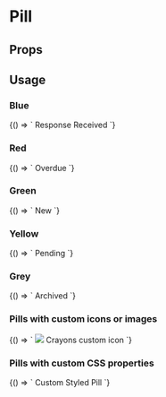 
# Pill

<Meta
  title='Pill'
  component='fw-pill'
/>

## Props 

<Props of="fw-pill"/>

## Usage

### Blue
<Preview>
<Story name='Blue'>
{() => `<fw-pill color="blue">
  <fw-icon name="info" slot="icon"></fw-icon>
  Response Received
</fw-pill>`}
</Story>
</Preview>

### Red
<Preview>
<Story name='Red'>
{() => `<fw-pill color="red">
  <fw-icon name="alert" slot="icon"></fw-icon>
  Overdue
</fw-pill>`}
</Story>
</Preview>

### Green
<Preview>
<Story name='Green'>
{() => `<fw-pill color="green">
  <fw-icon name="add-contact" slot="icon"></fw-icon>
  New
</fw-pill>`}
</Story>
</Preview>

### Yellow
<Preview>
<Story name='Yellow'>
{() => `<fw-pill color="yellow">
  <fw-icon name="help" slot="icon"></fw-icon>
  Pending
</fw-pill>`}
</Story>
</Preview>

### Grey
<Preview>
<Story name='Grey'>
{() => `<fw-pill color="grey">
  <fw-icon name="add-note" slot="icon"></fw-icon>
  Archived
</fw-pill>`}
</Story>
</Preview>

### Pills with custom icons or images
<Preview>
<Story name='Custom icons or images'>
{() => `<fw-pill color="grey">
  <img src="/favicon.ico" slot="icon" />
  Crayons custom icon
</fw-pill>`}
</Story>
</Preview>

### Pills with custom CSS properties
<Preview>
<Story name='Custyom CSS styles'>
{() => `<fw-pill style="--pill-background-color: #fff;--pill-border: 1px solid gray;--pill-padding: 4px 12px 4px 8px;">
  <fw-icon name="info" slot="icon"></fw-icon>
  Custom Styled Pill
</fw-pill>`}
</Story>
</Preview>
